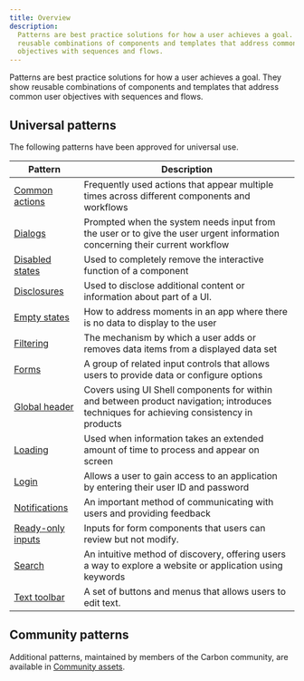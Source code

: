 ```yaml
---
title: Overview
description:
  Patterns are best practice solutions for how a user achieves a goal. They show
  reusable combinations of components and templates that address common user
  objectives with sequences and flows.
---
```


<PageDescription>

Patterns are best practice solutions for how a user achieves a goal. They show
reusable combinations of components and templates that address common user
objectives with sequences and flows.

</PageDescription>

## Universal patterns

The following patterns have been approved for universal use.

| Pattern                                                | Description                                                                                                                             |
| ------------------------------------------------------ | --------------------------------------------------------------------------------------------------------------------------------------- |
| [Common actions](/patterns/common-actions)             | Frequently used actions that appear multiple times across different components and workflows                                            |
| [Dialogs](/patterns/dialog-pattern)                    | Prompted when the system needs input from the user or to give the user urgent information concerning their current workflow             |
| [Disabled states](/patterns/disabled-states)           | Used to completely remove the interactive function of a component                                                                       |
| [Disclosures](/patterns/disclosures-pattern)           | Used to disclose additional content or information about part of a UI.                                                                  |
| [Empty states](/patterns/empty-states-pattern)         | How to address moments in an app where there is no data to display to the user                                                          |
| [Filtering](/patterns/filtering)                       | The mechanism by which a user adds or removes data items from a displayed data set                                                      |
| [Forms](/patterns/forms-pattern)                       | A group of related input controls that allows users to provide data or configure options                                                |
| [Global header](/patterns/global-header)               | Covers using UI Shell components for within and between product navigation; introduces techniques for achieving consistency in products |
| [Loading](/patterns/loading-pattern)                   | Used when information takes an extended amount of time to process and appear on screen                                                  |
| [Login](/patterns/login-pattern)                       | Allows a user to gain access to an application by entering their user ID and password                                                   |
| [Notifications](/patterns/notification-pattern)        | An important method of communicating with users and providing feedback                                                                  |
| [Ready-only inputs](patterns/read-only-inputs-pattern) | Inputs for form components that users can review but not modify.                                                                        |
| [Search](/patterns/search-pattern)                     | An intuitive method of discovery, offering users a way to explore a website or application using keywords                               |
| [Text toolbar](/patterns/text-toolbar-pattern)         | A set of buttons and menus that allows users to edit text.                                                                              |

## Community patterns

Additional patterns, maintained by members of the Carbon community, are
available in
[Community assets](https://www.carbondesignsystem.com/community/patterns).
